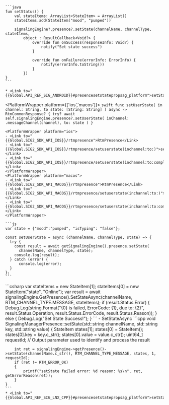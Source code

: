 <PlatformWrapper platform='android'>

    ```java
    fun setStatus() {
        val stateItems: ArrayList<StateItem> = ArrayList()
        stateItems.add(StateItem("mood", "pumped"))

        signalingEngine?.presence?.setState(channelName, channelType, stateItems,
            object : ResultCallback<Void?> {
                override fun onSuccess(responseInfo: Void?) {
                    notify("Set state success")
                }

                override fun onFailure(errorInfo: ErrorInfo) {
                    notify(errorInfo.toString())
                }
            })
    }
    ```
    
    * <Link to="{{Global.API_REF_SIG_ANDROID}}#presencesetstatepropsag_platform">setState</Link>

</PlatformWrapper>

<PlatformWrapper platform={['ios','macos']}>
    ```swift
    func setUserState(
        in channel: String, to state: [String: String]
    ) async -> RtmCommonResponse? {
        try? await self.signalingEngine.presence?.setUserState(
            inChannel: .messageChannel(channel),
            to: state
        )
    }
    ```

    <PlatformWrapper platform="ios">
    - <Link to="{{Global.SIG2_SDK_API_IOS}}/rtmpresence">RtmPresence</Link>
    - <Link to="{{Global.SIG2_SDK_API_IOS}}/rtmpresence/setuserstate(inchannel:to:)">setUserState(inChannel:to:)</Link>
    - <Link to="{{Global.SIG2_SDK_API_IOS}}/rtmpresence/setuserstate(inchannel:to:completion:)">setUserState(inChannel:to:completion:)</Link>
    </PlatformWrapper>
    <PlatformWrapper platform="macos">
    - <Link to="{{Global.SIG2_SDK_API_MACOS}}/rtmpresence">RtmPresence</Link>
    - <Link to="{{Global.SIG2_SDK_API_MACOS}}/rtmpresence/setuserstate(inchannel:to:)">setUserState(inChannel:to:)</Link>
    - <Link to="{{Global.SIG2_SDK_API_MACOS}}/rtmpresence/setuserstate(inchannel:to:completion:)">setUserState(inChannel:to:completion:)</Link>
    </PlatformWrapper>
</PlatformWrapper>

<PlatformWrapper platform = 'web'>

    ```js
    var state = {"mood":"pumped", "isTyping": "false"};

    const setUserState = async (channelName, channelType, state) => {
      try {
        const result = await getSignalingEngine().presence.setState(
          channelName, channelType, state); 
        console.log(result);
      } catch (error) {
          console.log(error);
      }
    }; 
    ```     
</PlatformWrapper>
<PlatformWrapper platform='unity'>
    ```csharp
    var stateItems = new StateItem[1];
    stateItems[0] = new StateItem("state", "Online");
    var result = await signalingEngine.GetPresence().SetStateAsync(channelName, RTM_CHANNEL_TYPE.MESSAGE, stateItems);
    if (result.Status.Error)
    {
        Debug.Log(string.Format("{0} is failed, ErrorCode: {1}, due to: {2}", result.Status.Operation, result.Status.ErrorCode, result.Status.Reason));
    }
    else
    {
        Debug.Log("Set State Success!");
    }
    ```
    - <Link to="{{Global.API_REF_SIG_UNITY}}/#presencesetstatepropsag_platform">SetStateAsync</Link>

</PlatformWrapper>
<PlatformWrapper platform='linux-cpp'>
    ```cpp
    void SignalingManagerPresence::setState(std::string channelName, std::string key, std::string value)
    {
        StateItem states[1];
        states[0] = StateItem();
        states[0].key = key.c_str();
        states[0].value = value.c_str();
        uint64_t requestId; // Output parameter used to identify and process the result
        
        int ret = signalingEngine->getPresence()->setState(channelName.c_str(), RTM_CHANNEL_TYPE_MESSAGE, states, 1, requestId);
        if (ret != RTM_ERROR_OK)
        {
            printf("setState failed error: %d reason: %s\n", ret, getErrorReason(ret));
        }
    }
    ```
    * <Link to="{{Global.API_REF_SIG_LNX_CPP}}#presencesetstatepropsag_platform">setState</Link>

</PlatformWrapper>



